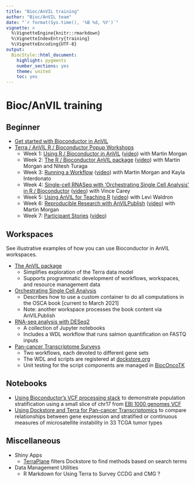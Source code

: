 ```yaml
---
title: "Bioc/AnVIL training"
author: "Bioc/AnVIL team"
date: "`r format(Sys.time(), '%B %d, %Y')`"
vignette: >
  %\VignetteEngine{knitr::rmarkdown}
  %\VignetteIndexEntry{training}
  %\VignetteEncoding{UTF-8}
output:
  BiocStyle::html_document:
    highlight: pygments
    number_sections: yes
    theme: united
    toc: yes
---
```


# Bioc/AnVIL training

## Beginner

- [Get started with Bioconductor in AnVIL](https://anvilproject.org/learn/interactive-analysis/getting-started-with-bioconductor)
- [Terra / AnVIL R / Bioconductor Popup Workshops](https://t.co/mf2ztLNFVe)
  - Week 1: [Using R / Bioconductor in AnVIL](https://docs.google.com/document/d/18aNzWpt55I-dni9l0IZTB2G3oDOU4X07PyKGXFGyb40/edit)
    ([video](https://www.youtube.com/watch?v=8Ccj__2GqJ4)) with Martin Morgan
  - Week 2: [The R / Bioconductor AnVIL package](https://docs.google.com/document/d/1OnwhuzEtmn7urpcuJmTj8V_PT84BFt0sWMjohzU7F-0/edit)
    ([video](https://www.youtube.com/watch?v=DO6RjmGjIZA)) with Martin Morgan and Nitesh Turaga
  - Week 3: [Running a Workflow](https://docs.google.com/document/d/1qe_Fleh6qmXrQZn9zizptFPEzcWu5OszgXHuo4xzyFs/edit)
    ([video](https://www.youtube.com/watch?v=CT82tcJTA0c)) with Martin Morgan and Kayla Interdonato
  - Week 4: [Single-cell RNASeq with 'Orchestrating Single Cell Analysis' in R / Bioconductor](https://docs.google.com/document/d/1xG_r7tcAy0RJm-ONI8uFHHHgNehd99hebUESSGQXAF4/edit)
    ([video](https://www.youtube.com/watch?v=0LfpVe-MmGE)) with Vince Carey
  - Week 5: [Using AnVIL for Teaching R](https://docs.google.com/document/d/1fNNn3kleLrZLiXHsaUz7z2Et3kZ-IpIcBTlYzCYmscI/edit)
    ([video](https://www.youtube.com/watch?v=U28gdlVg958)) with Levi Waldron
  - Week 6: [Reproducible Research with AnVILPublish](https://docs.google.com/document/d/1KfAeZ4Tmg45AibOF8nugt7FnOo_KK6YFCTm13qYqoBI/edit)
    ([video](https://www.youtube.com/watch?v=19upPoqNpx0)) with Martin Morgan
  - Week 7: [Participant Stories](https://docs.google.com/document/d/1VCf1aOjW8BSrPO8Sf5m5rILWUYGdvdZNkZ0RwqVrkxs/edit)
    ([video](https://www.youtube.com/watch?v=77_keFofsu8))

## Workspaces 

See illustrative examples of how you can use Bioconductor in AnVIL workspaces.

- [The AnVIL package](https://app.terra.bio/#workspaces/bioconductor-rpci-anvil/Bioconductor-Package-AnVIL)
    - Simplifies exploration of the Terra data model
    - Supports programmatic development of workflows, workspaces, and resource management data
- [Orchestrating Single Cell Analysis](https://app.terra.bio/#workspaces/use-strides/Bioconductor-Workshop-OSCA-3-12)
    - Describes how to use a custom container to do all computations in the OSCA book [current to March 2021]
    - Note: another workspace processes the book content via AnVILPublish
- [RNA-seq analysis with DESeq2](https://app.terra.bio/#workspaces/bioconductor-rpci-anvil/Bioconductor-Workflow-DESeq2)
    - A collection of Jupyter notebooks
    - Includes a WDL workflow that runs salmon quantification on FASTQ inputs
- [Pan-cancer Transcriptome Surveys](https://app.terra.bio/#workspaces/landmarkanvil2/pancan_tx_public)
    - Two workflows, each devoted to different gene sets
    - The WDL and scripts are registered at [dockstore.org](https://dockstore.org/workflows/github.com/vjcitn/BiocOncoTK/msireg1:master?tab=info)
    - Unit testing for the script components are managed in [BiocOncoTK](https://github.com/vjcitn/BiocOncoTK/blob/master/tests/testthat/test_dockstore_scripts.R)

## Notebooks

- [Using Bioconductor's VCF processing stack](https://nbviewer.jupyter.org/github/vjcitn/terravar/blob/master/Tiny%20population%20stratification%20display.ipynb) to demonstrate population stratification using a small slice of chr17 from [EBI 1000 genomes VCF](http://ftp.1000genomes.ebi.ac.uk/vol1/ftp/data_collections/1000_genomes_project/release/20190312_biallelic_SNV_and_INDEL/20190312_biallelic_SNV_and_INDEL_README.txt)
- [Using Dockstore and Terra for Pan-cancer Transcriptomics](https://nbviewer.jupyter.org/github/vjcitn/terravar/blob/master/trimmedMondaySep16.ipynb) to compare relationships between gene expression and stratified or continuous measures of microsatellite instability in 33 TCGA tumor types

## Miscellaneous

- Shiny Apps
    - [TerraPlane](https://github.com/shwetagopaul92/TerraPlane) filters Dockstore to find methods
      based on search terms
- Data Management Utilities
    - R Markdown for Using Terra to Survey CCDG and CMG ?
